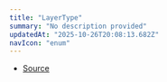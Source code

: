 ```yaml
---
title: "LayerType"
summary: "No description provided"
updatedAt: "2025-10-26T20:08:13.682Z"
navIcon: "enum"
---
```



<Table data={{ headers: [{"content":"Member","key":"member","sortable":true},{"content":"Type","key":"type","sortable":true}], rows: [["Arc","'arc'"],["ArcTo","'arcTo'"],["Base","'base'"],["BezierCurve","'bezierCurve'"],["Clear","'clear'"],["Clip","'clip'"],["Group","'group'"],["Image","'image'"],["Line","'line'"],["Morph","'morph'"],["Path","'path'"],["QuadraticCurve","'quadraticCurve'"],["Text","'text'"]] }} />


- [Source](https://github.com/NMMTY/LazyCanvas/blob/ba3e53b2fefc78794f94d50b21443818f2774649/packages/lazycanvas/src/types/enum.ts#L1)